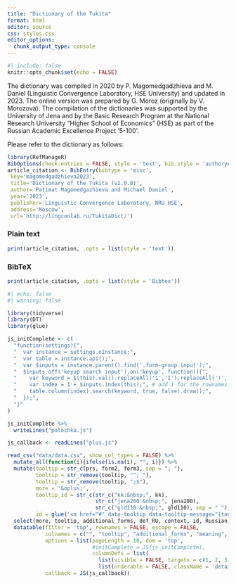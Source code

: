 ```yaml
---
title: "Dictionary of the Tukita"
format: html
editor: source
css: styles.css
editor_options: 
  chunk_output_type: console
---
```


```r
#| include: false
knitr::opts_chunk$set(echo = FALSE)
```

The dictionary was compiled in 2020 by P. Magomedgadzhieva and M. Daniel (Linguistic Convergence Laboratory, HSE University) and updated in 2023. The online version was prepared by G. Moroz (originally by V. Morozova). The compilation of the dictionaries was supported by the University of Jena and by the Basic Research Program at the National Research University "Higher School of Economics" (HSE) as part of the Russian Academic Excellence Project '5-100'.

Please refer to the dictionary as follows:

```r
library(RefManageR)
BibOptions(check.entries = FALSE, style = 'text', bib.style = 'authoryear')
article_citation <- BibEntry(bibtype = 'misc', 
 key='magomedgadzhieva2023',
 title='Dictionary of the Tukita (v2.0.0)',
 author='Patimat Magomedgazhieva and Michael Daniel',
 year='2023',
 publisher='Linguistic Convergence Laboratory, NRU HSE',
 address='Moscow',
 url='http://lingconlab.ru/TukitaDict/')
```

::: {.panel-tabset}

### Plain text
```r
print(article_citation, .opts = list(style = 'text'))
```

### BibTeX

```r
print(article_citation, .opts = list(style = 'Bibtex'))
```

:::

```r
#| echo: false
#| warning: false

library(tidyverse)
library(DT)
library(glue)

js_initComplete <- c(
  "function(settings){",
  "  var instance = settings.oInstance;",
  "  var table = instance.api();",
  "  var $inputs = instance.parent().find('.form-group input');",
  "  $inputs.off('keyup search input').on('keyup', function(){",
  "    var keyword = $(this).val().replaceAll('1','Ӏ').replaceAll('!','Ӏ').replaceAll('I','Ӏ');",
  "    var index = 1 + $inputs.index(this);", # add 1 for the rownames column
  "    table.column(index).search(keyword, true, false).draw();",
  "  });",
  "}"
)

js_initComplete %>% 
  writeLines("palochka.js")

js_callback <- readLines("plus.js")

read_csv("data/data.csv", show_col_types = FALSE) %>%
  mutate_all(function(i){ifelse(is.na(i), "", i)}) %>% 
  mutate(tooltip = str_c(prs, form2, form3, sep = "; "),
         tooltip = str_remove(tooltip, "^; "),
         tooltip = str_remove(tooltip, ";$"),
         more = '&oplus;',
         tooltip_id = str_c(str_c("kk:&nbsp;", kk), 
                            str_c("jena200:&nbsp;", jena200), 
                            str_c("gld110:&nbsp;", gld110), sep = " "),
         id = glue('<a href="#" data-tooltip data-tooltip-message="{tooltip_id}">{id}</a>')) %>% 
  select(more, tooltip, additional_forms, def_RU, context, id, Russian, English, orthography, transcription, pos) %>% 
  datatable(filter = 'top', rownames = FALSE, escape = FALSE,
            colnames = c("", "tooltip", "additional_forms", "meaning", "context", "id", "Russian", "English", "orthography", "transcription", "pos"),
            options = list(pageLength = 10, dom = 'top', 
                           #initComplete = JS(js_initComplete),
                           columnDefs = list(
                             list(visible = FALSE, targets = c(1, 2, 3, 4)),
                             list(orderable = FALSE, className = 'details-control', targets = 0))),
            callback = JS(js_callback))
```


